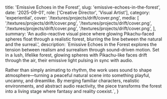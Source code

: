  title: 'Emissive Echoes in the Forest',
  slug: 'emissive-echoes-in-the-forest',
  date: '2025-09-01',
  role: ['Creative Director', 'Visual Artist'],
  category: 'experiential',
  cover: '/textures/projects/drift/cover.png',
  media: [
    '/textures/projects/drift/cover.png',
    '/textures/projects/drift/cover.png',
    '/textures/projects/drift/cover.png',
    '/textures/projects/drift/cover.png',
  ],
  summary:
    'An audio-reactive visual piece where glowing Pikachu-faced spheres float through a realistic forest, blurring the line between the natural and the surreal.',
  description: `Emissive Echoes in the Forest explores the tension between realism and surrealism through sound-driven motion. Set in a lush, lifelike forest, glowing spheres with Pikachu-like faces drift through the air, their emissive light pulsing in sync with audio.
  
  Rather than simply animating to rhythm, the work uses sound to shape atmosphere—turning a peaceful natural scene into something playful, uncanny, and dreamlike. By merging familiar characters, realistic environments, and abstract audio reactivity, the piece transforms the forest into a living stage where fantasy and reality coexist.`,
}
